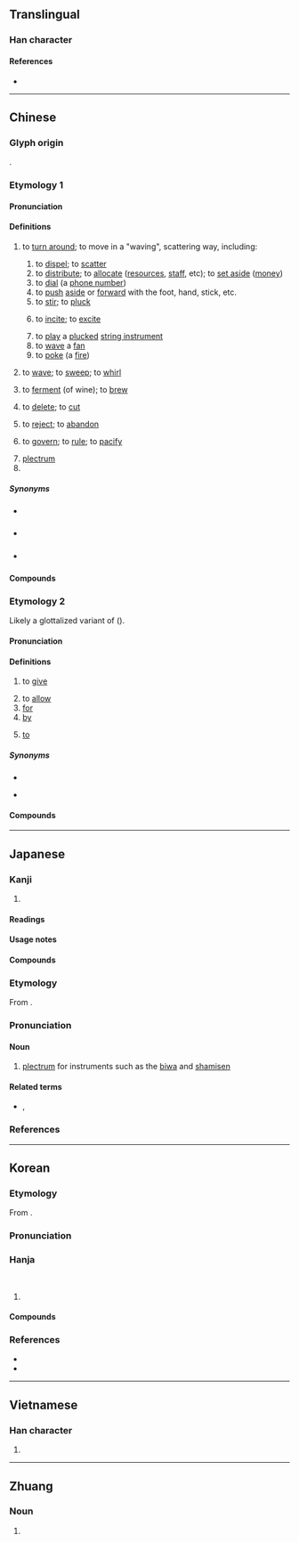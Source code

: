 {{also|拨}}
{{character info}}
==Translingual==
{{Han simplified forms|撥|𫝼|拨|ex=y}}

===Han character===
{{Han char|rn=64|rad=手|as=12|sn=15|four=52047|canj=QNOE|ids=⿰扌發}}

====References====
* {{Han ref|kx=0455.110|dkj=12727|dj=0804.170|hdz=31964.060|uh=64A5|ud=25765|bh=BCB7|bd=48311}}

----

==Chinese==

===Glyph origin===
{{Han etym}}
{{Han compound|手|發|ls=psc|c1=s|c2=p|t1=hand}}.

===Etymology 1===
{{zh-forms|s=拨}}

====Pronunciation====
{{zh-pron
|m=bō
|m-s=bo2
|c=but6,but3,put3
|c_note=but6 — literary; put3 — vernacular, "to wave (a fan), to poke (a fire)", in {{zh-l|撥火|tr=put3 fo2}}, {{zh-l|撥扇|tr=put3 sin3}}, {{zh-l|撥爐|tr=put3 lou4}}
|c-t=
|g=bot6
|h=pfs=pat;gd=bad5
|j=bah4/beh4
|j_note=bah4 - vernacular; beh4 - literary
|mb=buŏi
|md=buák
|mn=poah/poat
|mn_note=poah - vernacular; poat - literary
|mn-t=puah4/bhuah4
|w=4peq
|x=bo6
|mc=y
|oc=y
|ma=
|cat=v,n,cls
}}

====Definitions====
{{zh-hanzi}}

# {{lb|zh|transitive}} to [[turn around]]; to move in a "waving", scattering way, including:
## to [[dispel]]; to [[scatter]]
## to [[distribute]]; to [[allocate]] ([[resources]], [[staff]], etc); to [[set aside]] ([[money]])
## to [[dial]] (a [[phone number]])
## to [[push]] [[aside]] or [[forward]] with the foot, hand, stick, etc.
## to [[stir]]; to [[pluck]]
## {{lb|zh|figurative}} to [[incite]]; to [[excite]]
## to [[play]] a [[pluck]]ed [[string instrument]]
## to [[wave]] a [[fan]]
## to [[poke]] (a [[fire]])
# {{lb|zh|intransitive}} to [[wave]]; to [[sweep]]; to [[whirl]]
# {{lb|zh|intransitive}} to [[ferment]] (of wine); to [[brew]]
# {{lb|zh|transitive}} to [[delete]]; to [[cut]]
# {{lb|zh|transitive}} to [[reject]]; to [[abandon]]
# {{lb|zh|transitive}} to [[govern]]; to [[rule]]; to [[pacify]]
#: {{zh-x|撥亂反正|to bring order out of chaos}}
# [[plectrum]]
# {{zh-classifier|people or things|t=[[group]]; [[batch]]}}

=====Synonyms=====
* {{s|to turn around}} {{zh-l|掉轉}}
* {{s|to brew}} {{zh-l|潑}}
* {{s|group}} {{zh-l|撥子}}

====Compounds====
{{zh-der|差撥|嘲撥|分斤撥兩|一撥|劃撥|分撥|土撥鼠|個人撥接|剔撥|冒霜撥露|撥弄|空撥|撥子|撩撥|撥火|撥萬論千|撥穀|擺撥|撥補|撥錢|撥亂|挑撥是非|撥火棍|撥兵|撥號系統|支撥|撥盤|撥雲撩雨|撩雲撥雨|撥龜|撥著癢處|撥正|撥馬|撥弄是非|批撥|撥浪鼓|撥草尋蛇|撥阮|撥雲見日|撥改貸|撥雨撩雲|撥甩|撥給|撥付|撥接服務|撥出|桿撥|撥鐙法|撥風也似|撥手|撥火兒|挑撥離間|撥亂之才|撩蜂撥刺|撥煩理劇|棖撥|挑燈撥火|炊撥兒|撥雲睹日|撥拉|撥亂濟危|撥協銀|撥蠟法|短撥|撥弦|撥嘴|撥交|撥發|撥煩理難|挑撥|撥開|標撥|撥弦樂器|撥瞪兒|撥接|撥剌|撥款|撥萬輪千|撥動|撥火棒|撥弗倒|撥魚兒|撥用|撥風羽|撥接費|提撥|撥亂興治|撥弓|撥亂濟時|撥算盤|撥亂反治|撥亂反正|撥頭|撥置|擺撥不下|撥冗|撥撩|撥亂誅暴|起撥|胡撥四|調撥車道|調撥|返正撥亂|點撥|遣撥|撥扇|撥爐|史撥尼克:si2 but6 nei4 hak1}}

===Etymology 2===
{{zh-forms|s=拨|alt=畀}}
Likely a glottalized variant of {{ltc-l|把|to hold; to give (dialectal)}} ({{zh-ref|Dai, 2004}}).

====Pronunciation====
{{zh-pron
|w=4peq
|cat=v,prep
}}

====Definitions====
{{zh-hanzi}} {{tlb|zh|Wu}}

# to [[give]]
#: {{zh-x|我 撥 伊 一 本 書。|tr=3ngu&4peq hhi&4iq pen&1sr|I give him a book.|ref='''2011''', Hu Baotan, {{lang|zh|弄堂}}, page 2|SH}}
# to [[allow]]
# [[for]]
# [[by]]
#: {{zh-x|我 撥 伊 罵 脫 兩 聲。|tr=3ngu&4peq+3hhi&3mo theq&3lian san|I was briefly scolded '''by''' him.|ref='''2011''', Hu Baotan, {{lang|zh|弄堂}}, page 2|SH}}
# [[to]]
#: {{zh-x|講 撥 儂 聽|tr=2kaan&4peq+3non&1thin|to tell you|SH}}
#: {{zh-x|送 禮物 撥 老師|tr=2son+3li veq&4peq&3lau sr|to give a gift '''to''' one's teacher|SH}}

=====Synonyms=====
* {{s|to give}}
{{zh-dial|給}}
* {{s|by}}
{{zh-dial|被}}

====Compounds====
{{zh-der|撥辣}}

{{zh-cat|Intermediate}}

----

==Japanese==
{{ja-kanji forms|𫝼|撥|ex=y}}

===Kanji===
{{ja-kanji|grade=|rs=手12|shin=𫝼}}

# {{rfdef|ja|sort=手12}}

====Readings====
{{ja-readings
|goon=はち
|kanon=はつ
|kanyoon=ばち
|kun=おさ-める, かか-げる, は-ねる, はら-う<はら-ふ, ひら-く
}}

====Usage notes====
{{ja-toyo-depre|発}}

====Compounds====
{{col2-u|ja
|{{ja-r|撥%音|はつ%おん}}
|{{ja-r|撥%開|はっ%かい}}
|{{ja-r|撥%棄|はっ%き}}
|{{ja-r|撥%弓|はっ%きゅう}}
|{{ja-r|撥%去|はっ%きょ}}
|{{ja-r|撥%条|はつ%じょう}} ({{ja-r|発%条|はつ%じょう|rom=-}})
|{{ja-r|撥%剌|はつ%らつ}} ({{ja-r|発%剌|はつ%らつ|rom=-}}, {{ja-r|潑%剌|はつ%らつ|rom=-}})
|{{ja-r|撥%簾|はつ%れん}}
|{{ja-r|挑%撥|ちょう%はつ}} ({{ja-r|挑%発|ちょう%はつ|rom=-}})
|{{ja-r|調%撥|ちょう%はつ}}
|{{ja-r|反%撥|はん%ぱつ}} ({{ja-r|反%発|はん%ぱつ|rom=-}})
}}

===Etymology===
{{wikipedia|lang=ja}}
{{ja-kanjitab|ばち|yomi=o}}
From {{der|ja|ltc|sort=ばち|-}} {{ltc-l|撥}}.

===Pronunciation===
{{ja-pron|ばち|y=kanyo|acc=2|acc_ref=SMK7,DJR}}

====Noun====
{{ja-noun|ばち|バチ|shin=𫝼}}

# [[plectrum]] for instruments such as the [[biwa]] and [[shamisen]]

====Related terms====
* {{ja-r|桴|ばち|rom=-}}, {{ja-r|枹|ばち}}

===References===
<references/>

----

==Korean==

===Etymology===
From {{der|ko|ltc|sort=발|-}} {{ltc-l|撥}}.

===Pronunciation===
{{ko-hanja-pron|발}}
{{ko-hanja-pron|벌}}

===Hanja===
{{ko-hanja-search}}
{{ko-hanja|다스리다|다스릴|발}}<br/>
{{ko-hanja|방패|벌}}

# {{rfdef|ko|sort=手12}}

====Compounds====
{{col2-u|ko
|{{ko-l|撥去|발거}}
|{{ko-l|撥軍|발군}}
|{{ko-l|撥棄|발기}}
|{{ko-l|撥鐙法|발등법}}
|{{ko-l|撥亂|발란}}
|{{ko-l|撥剌|발랄}}
|{{ko-l|撥无|발무}}
|{{ko-l|撥憫|발민}}
|{{ko-l|撥撥|발발}}
|{{ko-l|撥所|발소}}
|{{ko-l|撥條|발조}}
|{{ko-l|撥卒|발졸}}
}}

===References===
* {{R:hanjadoc|4265}}
* {{R:zonmal|25765}}

----

==Vietnamese==

===Han character===
{{vi-readings|reading=phết, bát, phiết|rs=手12}}

# {{rfdef|vi|sort=手12}}

----

==Zhuang==

===Noun===
{{za-head|noun}}

# {{za-sawndip form of|fwed||wing}}